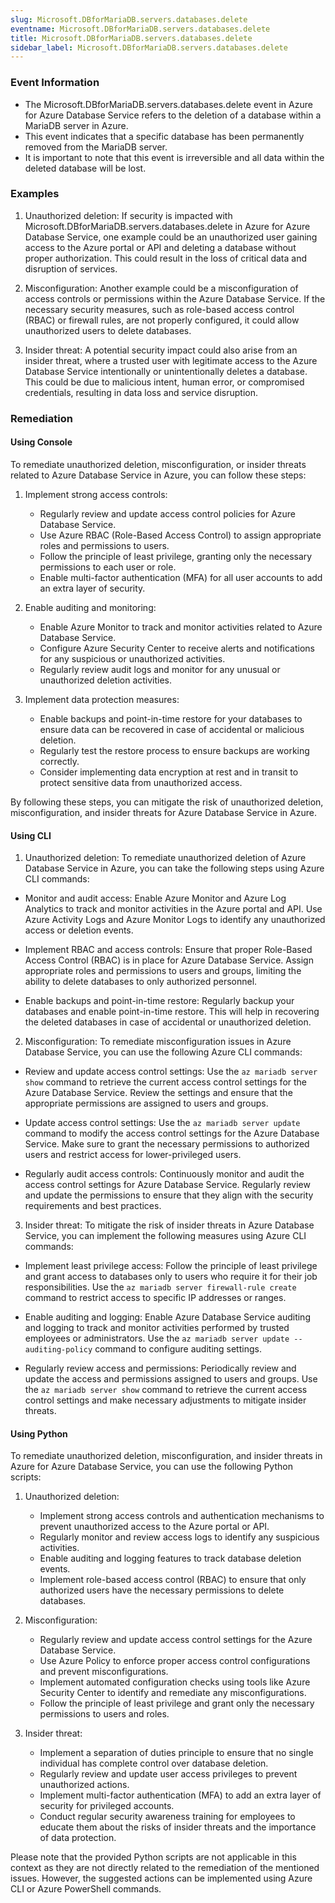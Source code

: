 ```yaml
--- 
slug: Microsoft.DBforMariaDB.servers.databases.delete
eventname: Microsoft.DBforMariaDB.servers.databases.delete
title: Microsoft.DBforMariaDB.servers.databases.delete
sidebar_label: Microsoft.DBforMariaDB.servers.databases.delete
---
```

                       
### Event Information

- The Microsoft.DBforMariaDB.servers.databases.delete event in Azure for Azure Database Service refers to the deletion of a database within a MariaDB server in Azure.
- This event indicates that a specific database has been permanently removed from the MariaDB server.
- It is important to note that this event is irreversible and all data within the deleted database will be lost.


### Examples

1. Unauthorized deletion: If security is impacted with Microsoft.DBforMariaDB.servers.databases.delete in Azure for Azure Database Service, one example could be an unauthorized user gaining access to the Azure portal or API and deleting a database without proper authorization. This could result in the loss of critical data and disruption of services.

2. Misconfiguration: Another example could be a misconfiguration of access controls or permissions within the Azure Database Service. If the necessary security measures, such as role-based access control (RBAC) or firewall rules, are not properly configured, it could allow unauthorized users to delete databases.

3. Insider threat: A potential security impact could also arise from an insider threat, where a trusted user with legitimate access to the Azure Database Service intentionally or unintentionally deletes a database. This could be due to malicious intent, human error, or compromised credentials, resulting in data loss and service disruption.

### Remediation

#### Using Console

To remediate unauthorized deletion, misconfiguration, or insider threats related to Azure Database Service in Azure, you can follow these steps:

1. Implement strong access controls:
   - Regularly review and update access control policies for Azure Database Service.
   - Use Azure RBAC (Role-Based Access Control) to assign appropriate roles and permissions to users.
   - Follow the principle of least privilege, granting only the necessary permissions to each user or role.
   - Enable multi-factor authentication (MFA) for all user accounts to add an extra layer of security.

2. Enable auditing and monitoring:
   - Enable Azure Monitor to track and monitor activities related to Azure Database Service.
   - Configure Azure Security Center to receive alerts and notifications for any suspicious or unauthorized activities.
   - Regularly review audit logs and monitor for any unusual or unauthorized deletion activities.

3. Implement data protection measures:
   - Enable backups and point-in-time restore for your databases to ensure data can be recovered in case of accidental or malicious deletion.
   - Regularly test the restore process to ensure backups are working correctly.
   - Consider implementing data encryption at rest and in transit to protect sensitive data from unauthorized access.

By following these steps, you can mitigate the risk of unauthorized deletion, misconfiguration, and insider threats for Azure Database Service in Azure.

#### Using CLI

1. Unauthorized deletion: To remediate unauthorized deletion of Azure Database Service in Azure, you can take the following steps using Azure CLI commands:

- Monitor and audit access: Enable Azure Monitor and Azure Log Analytics to track and monitor activities in the Azure portal and API. Use Azure Activity Logs and Azure Monitor Logs to identify any unauthorized access or deletion events.

- Implement RBAC and access controls: Ensure that proper Role-Based Access Control (RBAC) is in place for Azure Database Service. Assign appropriate roles and permissions to users and groups, limiting the ability to delete databases to only authorized personnel.

- Enable backups and point-in-time restore: Regularly backup your databases and enable point-in-time restore. This will help in recovering the deleted databases in case of accidental or unauthorized deletion.

2. Misconfiguration: To remediate misconfiguration issues in Azure Database Service, you can use the following Azure CLI commands:

- Review and update access control settings: Use the `az mariadb server show` command to retrieve the current access control settings for the Azure Database Service. Review the settings and ensure that the appropriate permissions are assigned to users and groups.

- Update access control settings: Use the `az mariadb server update` command to modify the access control settings for the Azure Database Service. Make sure to grant the necessary permissions to authorized users and restrict access for lower-privileged users.

- Regularly audit access controls: Continuously monitor and audit the access control settings for Azure Database Service. Regularly review and update the permissions to ensure that they align with the security requirements and best practices.

3. Insider threat: To mitigate the risk of insider threats in Azure Database Service, you can implement the following measures using Azure CLI commands:

- Implement least privilege access: Follow the principle of least privilege and grant access to databases only to users who require it for their job responsibilities. Use the `az mariadb server firewall-rule create` command to restrict access to specific IP addresses or ranges.

- Enable auditing and logging: Enable Azure Database Service auditing and logging to track and monitor activities performed by trusted employees or administrators. Use the `az mariadb server update --auditing-policy` command to configure auditing settings.

- Regularly review access and permissions: Periodically review and update the access and permissions assigned to users and groups. Use the `az mariadb server show` command to retrieve the current access control settings and make necessary adjustments to mitigate insider threats.

#### Using Python

To remediate unauthorized deletion, misconfiguration, and insider threats in Azure for Azure Database Service, you can use the following Python scripts:

1. Unauthorized deletion:
   - Implement strong access controls and authentication mechanisms to prevent unauthorized access to the Azure portal or API.
   - Regularly monitor and review access logs to identify any suspicious activities.
   - Enable auditing and logging features to track database deletion events.
   - Implement role-based access control (RBAC) to ensure that only authorized users have the necessary permissions to delete databases.

2. Misconfiguration:
   - Regularly review and update access control settings for the Azure Database Service.
   - Use Azure Policy to enforce proper access control configurations and prevent misconfigurations.
   - Implement automated configuration checks using tools like Azure Security Center to identify and remediate any misconfigurations.
   - Follow the principle of least privilege and grant only the necessary permissions to users and roles.

3. Insider threat:
   - Implement a separation of duties principle to ensure that no single individual has complete control over database deletion.
   - Regularly review and update user access privileges to prevent unauthorized actions.
   - Implement multi-factor authentication (MFA) to add an extra layer of security for privileged accounts.
   - Conduct regular security awareness training for employees to educate them about the risks of insider threats and the importance of data protection.

Please note that the provided Python scripts are not applicable in this context as they are not directly related to the remediation of the mentioned issues. However, the suggested actions can be implemented using Azure CLI or Azure PowerShell commands.


 